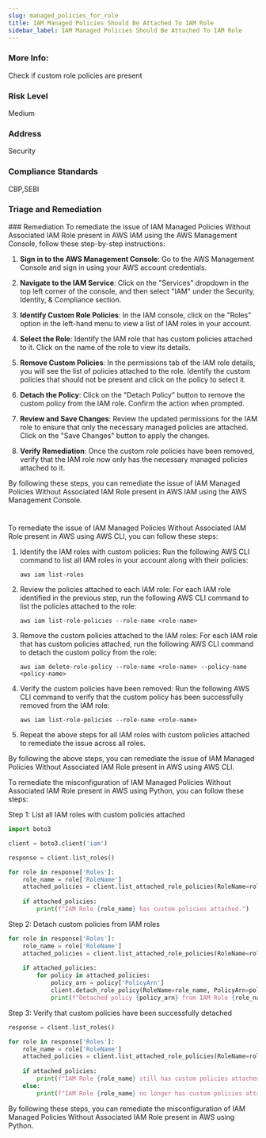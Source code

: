 ```yaml
---
slug: managed_policies_for_role
title: IAM Managed Policies Should Be Attached To IAM Role
sidebar_label: IAM Managed Policies Should Be Attached To IAM Role
---
```


### More Info:

Check if custom role policies are present

### Risk Level

Medium

### Address

Security

### Compliance Standards

CBP,SEBI


### Triage and Remediation
<Tabs>
<Tab title='Remediation'>
### Remediation

<AccordionGroup>
<Accordion title='Using Console' defaultOpen='true'>
To remediate the issue of IAM Managed Policies Without Associated IAM Role present in AWS IAM using the AWS Management Console, follow these step-by-step instructions:

1. **Sign in to the AWS Management Console**: Go to the AWS Management Console and sign in using your AWS account credentials.

2. **Navigate to the IAM Service**: Click on the "Services" dropdown in the top left corner of the console, and then select "IAM" under the Security, Identity, & Compliance section.

3. **Identify Custom Role Policies**: In the IAM console, click on the "Roles" option in the left-hand menu to view a list of IAM roles in your account.

4. **Select the Role**: Identify the IAM role that has custom policies attached to it. Click on the name of the role to view its details.

5. **Remove Custom Policies**: In the permissions tab of the IAM role details, you will see the list of policies attached to the role. Identify the custom policies that should not be present and click on the policy to select it.

6. **Detach the Policy**: Click on the "Detach Policy" button to remove the custom policy from the IAM role. Confirm the action when prompted.

7. **Review and Save Changes**: Review the updated permissions for the IAM role to ensure that only the necessary managed policies are attached. Click on the "Save Changes" button to apply the changes.

8. **Verify Remediation**: Once the custom role policies have been removed, verify that the IAM role now only has the necessary managed policies attached to it.

By following these steps, you can remediate the issue of IAM Managed Policies Without Associated IAM Role present in AWS IAM using the AWS Management Console.

#
</Accordion>

<Accordion title='Using CLI'>
To remediate the issue of IAM Managed Policies Without Associated IAM Role present in AWS using AWS CLI, you can follow these steps:

1. Identify the IAM roles with custom policies:
   Run the following AWS CLI command to list all IAM roles in your account along with their policies:
   ```
   aws iam list-roles
   ```

2. Review the policies attached to each IAM role:
   For each IAM role identified in the previous step, run the following AWS CLI command to list the policies attached to the role:
   ```
   aws iam list-role-policies --role-name <role-name>
   ```

3. Remove the custom policies attached to the IAM roles:
   For each IAM role that has custom policies attached, run the following AWS CLI command to detach the custom policy from the role:
   ```
   aws iam delete-role-policy --role-name <role-name> --policy-name <policy-name>
   ```

4. Verify the custom policies have been removed:
   Run the following AWS CLI command to verify that the custom policy has been successfully removed from the IAM role:
   ```
   aws iam list-role-policies --role-name <role-name>
   ```

5. Repeat the above steps for all IAM roles with custom policies attached to remediate the issue across all roles.

By following the above steps, you can remediate the issue of IAM Managed Policies Without Associated IAM Role present in AWS using AWS CLI.
</Accordion>

<Accordion title='Using Python'>
To remediate the misconfiguration of IAM Managed Policies Without Associated IAM Role present in AWS using Python, you can follow these steps:

Step 1: List all IAM roles with custom policies attached
```python
import boto3

client = boto3.client('iam')

response = client.list_roles()

for role in response['Roles']:
    role_name = role['RoleName']
    attached_policies = client.list_attached_role_policies(RoleName=role_name)['AttachedPolicies']
    
    if attached_policies:
        print(f"IAM Role {role_name} has custom policies attached.")
```

Step 2: Detach custom policies from IAM roles
```python
for role in response['Roles']:
    role_name = role['RoleName']
    attached_policies = client.list_attached_role_policies(RoleName=role_name)['AttachedPolicies']
    
    if attached_policies:
        for policy in attached_policies:
            policy_arn = policy['PolicyArn']
            client.detach_role_policy(RoleName=role_name, PolicyArn=policy_arn)
            print(f"Detached policy {policy_arn} from IAM Role {role_name}")
```

Step 3: Verify that custom policies have been successfully detached
```python
response = client.list_roles()

for role in response['Roles']:
    role_name = role['RoleName']
    attached_policies = client.list_attached_role_policies(RoleName=role_name)['AttachedPolicies']
    
    if attached_policies:
        print(f"IAM Role {role_name} still has custom policies attached.")
    else:
        print(f"IAM Role {role_name} no longer has custom policies attached.")
```

By following these steps, you can remediate the misconfiguration of IAM Managed Policies Without Associated IAM Role present in AWS using Python.
</Accordion>

</AccordionGroup>
</Tab>
</Tabs>

